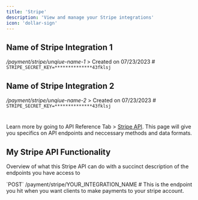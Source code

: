 ```yaml
---
title: 'Stripe'
description: 'View and manage your Stripe integrations'
icon: 'dollar-sign'
---
```


## Name of Stripe Integration 1
_/payment/stripe/unqiue-name-1_
<AccordionGroup>
  <Accordion title="View Details">
    > Created on 07/23/2023
    #
    `STRIPE_SECRET_KEY=**************43fklsj`
  </Accordion>
</AccordionGroup>

## Name of Stripe Integration 2
_/payment/stripe/unqiue-name-2_
<AccordionGroup>
  <Accordion title="View Details">
    > Created on 07/23/2023
    #
    `STRIPE_SECRET_KEY=**************43fklsj`
  </Accordion>
</AccordionGroup>

#

Learn more by going to API Reference Tab > [Stripe API](/api-reference). This page will give you specifics on API endpoints and neccessary methods and data formats.

## My Stripe API Functionality

Overview of what this Stripe API can do with a succinct description of the endpoints you have access to

<AccordionGroup>
  <Accordion title="Recieving payments with my API integration">
    `POST` /payment/stripe/YOUR_INTEGRATION_NAME
    #
    This is the endpoint you hit when you want clients to make payments to your stripe account.
  </Accordion>
</AccordionGroup>